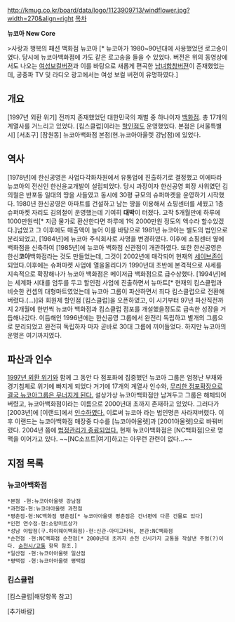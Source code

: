 http://kmug.co.kr/board/data/logo/1123909713/windflower.jpg?width=270&align=right
[[목차]]

'''뉴코아'''
'''New Core'''

{{{#!html
<iframe width="420" height="315" src="//www.youtube.com/embed/E5rVvTP_GTI" frameborder="0" allowfullscreen></iframe>
}}}

>사랑과 행복의 패션 백화점 뉴코아 [* 뉴코아가 1980~90년대에 사용했었던 로고송이였다. 당시에 뉴코아백화점에 가도 같은 로고송을 들을 수 있었다. 버전은 위의 동영상에서도 나오는 [http://www.adic.co.kr/ads/list/showRadioAd.do?ukey=53088 여성보컬버젼]과 이를 바탕으로 새롭게 편곡한 [http://www.adic.co.kr/ads/list/showRadioAd.do?ukey=53089 남녀합창버젼]이 존재했었는데, 공중파 TV 및 라디오 광고에서는 여성 보컬 버젼이 유명하였다.]

== 개요  ==
[1997년 외환 위기] 전까지 존재했었던 대한민국의 재벌 중 하나이자 [[백화점]]. 총 17개의 계열사를 거느리고 있었다.  [킴스클럽]이라는 [[할인점]]도 운영했었다. 본점은 [서울특별시] [서초구] [잠원동] 뉴코아백화점 본점(현.뉴코아아울렛 강남점)에 있었다. 

== 역사 ==
[1978년]에 한신공영은 사업다각화차원에서 유통업에 진출하기로 결정했고 이에따라 뉴코아의 전신인 한신윤교개발이 설립되었다. 당시 과장이자 한신공영 회장 사위였던 김의철은 반포동 일대의 땅을 사들였고 동시에 30평 규모의 슈퍼마켓을 운영하기 시작했다. 1980년 한신공영은 아파트를 건설하고 남는 땅을 이용해서 쇼핑센터를 세웠고 1층 슈퍼마켓 자리도 김의철이 운영했는데 기여히 '''대박'''이 터졌다. 고작 5개월만에 하루에 1000만원씩[* 지금 물가로 환산한다면 하루에 1억 2000만원 정도의 액수라 할수있겠다.]넘었고 그 이후에도 매출액이 늘어 이를 바탕으로 1981년 뉴코아는 별도의 법인으로 분리되었고, [1984년]에 뉴코아 주식회사로 사명을 변경하였다. 이후에 쇼핑센터 옆에 백화점을 신축하여 [1985년]에 뉴코아 백화점 신관점이 개관하였다. 또한 한신공영은 한신'''코아'''백화점라는 것도 만들었는데, 그것이 2002년에 매각되어 현재의 [[세이브존]]이 되었다.이후에는 슈퍼마켓 사업에 열을올리다가 1990년대 초반에 본격적으로 사세를 지속적으로 확장해나가 뉴코아 백화점은 메이저급 백화점으로 급수상했다. [1994년]에는 세계화 시대를 엄두를 두고 할인점 사업에 진출하면서 뉴마트[* 현재의 킴스클럽과 비슷한 컨셉의 대형마트였었는데 뉴코아 그룹이 파산하면서 죄다 킴스클럽으로 전환해버렸다.(...)]와 회원제 할인점 [킴스클럽]을 오픈하였고, 이 시기부터 97년 파산직전까지 2개월에 한번씩 뉴코아 백화점과 킴스클럽 점포를 개설했을정도로 급속한 성장을 거듭해나갔다. 이듬해인 1996년에는 한신공영 그룹에서 완전리 독립하고 별개의 그룹으로 분리되었고 완전히 독립하자 마자 곧바로 30대 그룹에 끼어들었다. 하지만 뉴코아의 운명은 여기까지였다.  

== 파산과 인수 ==
[[1997년 외환 위기]]와 함께 그 동안 다 점포화에 집중했던 뉴코아 그룹은 엄청난 부채와 경기침체로 위기에 빠지게 되었다 거기에 17개의 계열사 인수와, [http://newslibrary.naver.com/viewer/index.nhn?articleId=1997102100099104001&editNo=15&printCount=1&publishDate=1997-10-21&officeId=00009&pageNo=4&printNo=9888&publishType=00010 무리한 점포확장으로 결국 뉴코아그룹은 무너지게 된다.] 설상가상 뉴코아백화점만 남겨두고 그룹은 해체되어버렸고, 뉴코아백화점이라는 이름으로 2000년대 초까지 존재하고 있었다. 그러다가 [2003년]에 [이랜드]에서 [http://news.naver.com/main/read.nhn?mode=LSD&mid=sec&sid1=101&oid=009&aid=0000332134 인수하였다.] 이로써 뉴코아 라는 법인명은 사라져버렸다. 이후 이랜드는 뉴코아백화점 매장중 다수를 [뉴코아아울렛]과 [2001아울렛]으로 바꿔버렸다. 2004년 쯤에 [http://news.naver.com/main/read.nhn?mode=LSD&mid=sec&sid1=101&oid=015&aid=0000717813 법정관리가 종료되었다.] 현재 뉴코아백화점은 [NC백화점]으로 명맥을 이어가고 있다. ~~[NC소프트|여기]하고는 아무런 관련이 없다...~~

== 지점 목록 ==

=== 뉴코아백화점 ===
 *본점 -현:뉴코아아울렛 강남점
 *과천점-현:뉴코아아울렛 과천점
 *평촌점-현:NC백화점 평촌점[* 뉴코아아울렛 평촌점은 건너편에 다른 건물로 있다]
 *인천 연수점-현:소망마트상가
 *성남 야탑점(구.하이웨이백화점)-현:신관-아미고타워, 본관:NC백화점
 *순천점 -현:NC백화점 순천점[* 2000년대 초까지 순천 신시가지 교통을 작살낸 주범(?)이다. [[순천시/교통]] 항목 참조.]
 *일산점 -현:뉴코아아울렛 일산점
 *평택점 -현:뉴코아아울렛 평택점
=== 킴스클럽 ===
[킴스클럽|해당항목 참고]

[추가바람]

